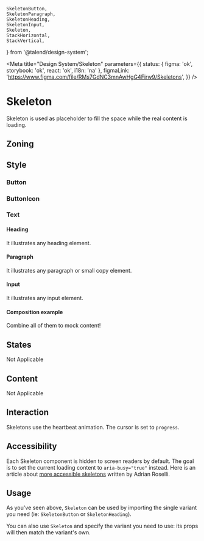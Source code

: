 	SkeletonButton,
	SkeletonParagraph,
	SkeletonHeading,
	SkeletonInput,
	Skeleton,
	StackHorizontal,
	StackVertical,
} from '@talend/design-system';


<Meta
	title="Design System/Skeleton"
	parameters={{
		status: { figma: 'ok', storybook: 'ok', react: 'ok', i18n: 'na' },
		figmaLink: 'https://www.figma.com/file/RMs7GdNC3mnAwHgG4Firw9/Skeletons',
	}}
/>

# Skeleton

Skeleton is used as placeholder to fill the space while the real content is loading.

## Zoning

<FigmaImage src="https://www.figma.com/file/RMs7GdNC3mnAwHgG4Firw9/Skeletons?node-id=2919%3A7340" />

## Style

### Button

<FigmaImage src="https://www.figma.com/file/RMs7GdNC3mnAwHgG4Firw9/Skeletons?node-id=3530%3A188" />

<Canvas>
	<Story story={Stories.SkeletonButtonStory} name="Button" />
</Canvas>

<ArgsTable story="Button" />

### ButtonIcon

<FigmaImage src="https://www.figma.com/file/RMs7GdNC3mnAwHgG4Firw9/Skeletons?node-id=3530%3A189" />

<Canvas>
	<Story story={Stories.SkeletonButtonIconStory} name="ButtonIcon" />
</Canvas>

<ArgsTable story="ButtonIcon" />

### Text

#### Heading

It illustrates any heading element.

<FigmaImage src="https://www.figma.com/file/RMs7GdNC3mnAwHgG4Firw9/Skeletons?node-id=3530%3A187" />

<Canvas>
	<Story story={Stories.SkeletonHeadingStory} name="Headings" />
</Canvas>

<ArgsTable story="Headings" />

#### Paragraph

It illustrates any paragraph or small copy element.

<FigmaImage src="https://www.figma.com/file/RMs7GdNC3mnAwHgG4Firw9/Skeletons?node-id=3530%3A182" />

<Canvas>
	<Story story={Stories.SkeletonParagraphStory} name="Paragraphs" />
</Canvas>

<ArgsTable story="Paragraphs" />

#### Input

It illustrates any input element.

<FigmaImage src="https://www.figma.com/file/RMs7GdNC3mnAwHgG4Firw9/Skeletons?node-id=3705%3A92" />

<Canvas>
	<Story story={Stories.SkeletonInputStory} name="Inputs" />
</Canvas>

#### Composition example

Combine all of them to mock content!

<Canvas>
	<Story story={Stories.CompositionExample} />
</Canvas>

## States

Not Applicable

## Content

Not Applicable

## Interaction

Skeletons use the heartbeat animation.
The cursor is set to `progress`.

## Accessibility

Each Skeleton component is hidden to screen readers by default.
The goal is to set the current loading content to `aria-busy="true"` instead.
Here is an article about [more accessible skeletons](https://adrianroselli.com/2020/11/more-accessible-skeletons.html) written by Adrian Roselli.

## Usage

As you've seen above, `Skeleton` can be used by importing the single variant you need (ie: `SkeletonButton` or `SkeletonHeading`).

You can also use `Skeleton` and specify the variant you need to use: its props will then match the variant's own.

<Canvas>
	<Story story={Stories.ButtonVariants} />
</Canvas>
